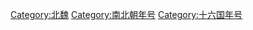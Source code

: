 {{Catnav|頁面分類|历史|年号|中国年号|南北朝年号}}
{{Catnav|頁面分類|历史|年号|中国年号|十六国年号}}
{{Catnav|頁面分類|...|魏晉南北朝|南北朝|南北朝年号}}
{{Catnav|頁面分類|...|魏晉南北朝|南北朝|北魏}}

[[Category:北魏|Category:北魏]]
[[Category:南北朝年号|Category:南北朝年号]]
[[Category:十六国年号|Category:十六国年号]]
